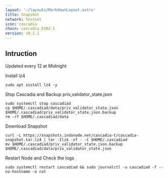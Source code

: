 ```yaml
---
layout: '~/layouts/MarkdownLayout.astro'
title: Snapshot
network: Testnet
icon: cascadia
chain: cascadia_6102-1
version: v0.1.1
---
```

## Intruction
Updated every 12 at Midnight

 Install lz4
```
sudo apt install lz4 -y
```

 Stop Cascadia and Backup priv_validator_state.json
```
sudo systemctl stop cascadiad
cp $HOME/.cascadiad/data/priv_validator_state.json $HOME/.cascadiad/priv_validator_state.json.backup
rm -rf $HOME/.cascadiad/data
```

 Download Snapshot
```
curl -L https://snapshots.indonode.net/cascadia-t/cascadia-snapshot.tar.lz4 | tar -Ilz4 -xf - -C $HOME/.cascadiad
mv $HOME/.cascadiad/priv_validator_state.json.backup $HOME/.cascadiad/data/priv_validator_state.json
```

 Restart Node and Check the logs

```
sudo systemctl restart cascadiad && sudo journalctl -u cascadiad -f --no-hostname -o cat
```